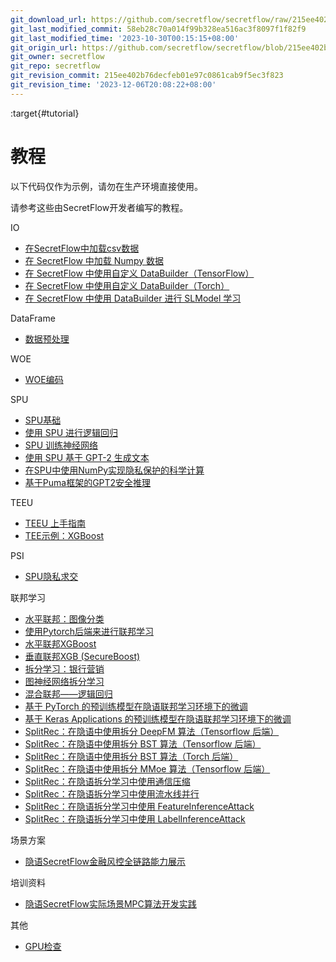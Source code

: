 ```yaml
---
git_download_url: https://github.com/secretflow/secretflow/raw/215ee402b76decfeb01e97c0861cab9f5ec3f823/docs/tutorial/index.rst
git_last_modified_commit: 58eb28c70a014f99b328ea516ac3f8097f1f82f9
git_last_modified_time: '2023-10-30T00:15:15+08:00'
git_origin_url: https://github.com/secretflow/secretflow/blob/215ee402b76decfeb01e97c0861cab9f5ec3f823/docs/tutorial/index.rst
git_owner: secretflow
git_repo: secretflow
git_revision_commit: 215ee402b76decfeb01e97c0861cab9f5ec3f823
git_revision_time: '2023-12-06T20:08:22+08:00'
---
```


:target{#tutorial}

# <Target id="id1" />教程

<Container type="warning">
  以下代码仅作为示例，请勿在生产环境直接使用。
</Container>

请参考这些由SecretFlow开发者编写的教程。

<TableOfContents>


  <p className="caption">
    IO
  </p>

  - [在SecretFlow中加载csv数据](FedDataFrameDataLoader.mdx)
  - [在 SecretFlow 中加载 Numpy 数据](FedNdarrayDataLoader.mdx)
  - [在 SecretFlow 中使用自定义 DataBuilder（TensorFlow）](CustomDataLoaderTF.mdx)
  - [在 SecretFlow 中使用自定义 DataBuilder（Torch）](CustomDataLoaderTorch.mdx)
  - [在 SecretFlow 中使用 DataBuilder 进行 SLModel 学习](CustomDataLoaderOnSL.mdx)
</TableOfContents>

<TableOfContents>


  <p className="caption">
    DataFrame
  </p>

  - [数据预处理](data_preprocessing_with_data_frame.mdx)
</TableOfContents>

<TableOfContents>


  <p className="caption">
    WOE
  </p>

  - [WOE编码](WeightOfEvidenceEncoding.mdx)
</TableOfContents>

<TableOfContents>


  <p className="caption">
    SPU
  </p>

  - [SPU基础](spu_basics.mdx)
  - [使用 SPU 进行逻辑回归](lr_with_spu.mdx)
  - [SPU 训练神经网络](nn_with_spu.mdx)
  - [使用 SPU 基于 GPT-2 生成文本](gpt2_with_spu.mdx)
  - [在SPU中使用NumPy实现隐私保护的科学计算](numpy_with_spu.mdx)
  - [基于Puma框架的GPT2安全推理](gpt2_with_puma.mdx)
</TableOfContents>

<TableOfContents>


  <p className="caption">
    TEEU
  </p>

  - [TEEU 上手指南](teeu.mdx)
  - [TEE示例：XGBoost](teeu_xgboost.mdx)
</TableOfContents>

<TableOfContents>


  <p className="caption">
    PSI
  </p>

  - [SPU隐私求交](PSI_On_SPU.mdx)
</TableOfContents>

<TableOfContents>


  <p className="caption">
    联邦学习
  </p>

  - [水平联邦：图像分类](Federate_Learning_for_Image_Classification.mdx)
  - [使用Pytorch后端来进行联邦学习](Federated_Learning_with_Pytorch_backend.mdx)
  - [水平联邦XGBoost](Federated_Xgboost.mdx)
  - [垂直联邦XGB (SecureBoost)](SecureBoost.mdx)
  - [拆分学习：银行营销](Split_Learning_for_bank_marketing.mdx)
  - [图神经网络拆分学习](split_learning_gnn.mdx)
  - [混合联邦——逻辑回归](mix_lr.mdx)
  - [基于 PyTorch 的预训练模型在隐语联邦学习环境下的微调](Pytorch-finetune-alexnet.mdx)
  - [基于 Keras Applications 的预训练模型在隐语联邦学习环境下的微调](tensorflow-finetune-inception-v3.mdx)
  - [SplitRec：在隐语中使用拆分 DeepFM 算法（Tensorflow 后端）](../user_guide/federated_learning/vertical_federated_learning/SplitRec/effectiveness/sl_rec_deepfm.mdx)
  - [SplitRec：在隐语中使用拆分 BST 算法（Tensorflow 后端）](../user_guide/federated_learning/vertical_federated_learning/SplitRec/effectiveness/BST_TF.mdx)
  - [SplitRec：在隐语中使用拆分 BST 算法（Torch 后端）](../user_guide/federated_learning/vertical_federated_learning/SplitRec/effectiveness/BST_Torch.mdx)
  - [SplitRec：在隐语中使用拆分 MMoe 算法（Tensorflow 后端）](../user_guide/federated_learning/vertical_federated_learning/SplitRec/effectiveness/mmoe_tf.mdx)
  - [SplitRec：在隐语拆分学习中使用通信压缩](../user_guide/federated_learning/vertical_federated_learning/SplitRec/efficiency/sl_compressor.mdx)
  - [SplitRec：在隐语拆分学习中使用流水线并行](../user_guide/federated_learning/vertical_federated_learning/SplitRec/efficiency/sl_pipeline.mdx)
  - [SplitRec：在隐语拆分学习中使用 FeatureInferenceAttack](../user_guide/federated_learning/vertical_federated_learning/SplitRec/security/feature_inference_attack.mdx)
  - [SplitRec：在隐语拆分学习中使用 LabelInferenceAttack](../user_guide/federated_learning/vertical_federated_learning/SplitRec/security/label_inference_attack.mdx)
</TableOfContents>

<TableOfContents>


  <p className="caption">
    场景方案
  </p>

  - [隐语SecretFlow金融风控全链路能力展示](risk_control_scenario.mdx)
</TableOfContents>

<TableOfContents>


  <p className="caption">
    培训资料
  </p>

  - [隐语SecretFlow实际场景MPC算法开发实践](practical_case_walkthrough_using_sf_with_spu.mdx)
</TableOfContents>

<TableOfContents>


  <p className="caption">
    其他
  </p>

  - [GPU检查](GPU_check.mdx)
</TableOfContents>
